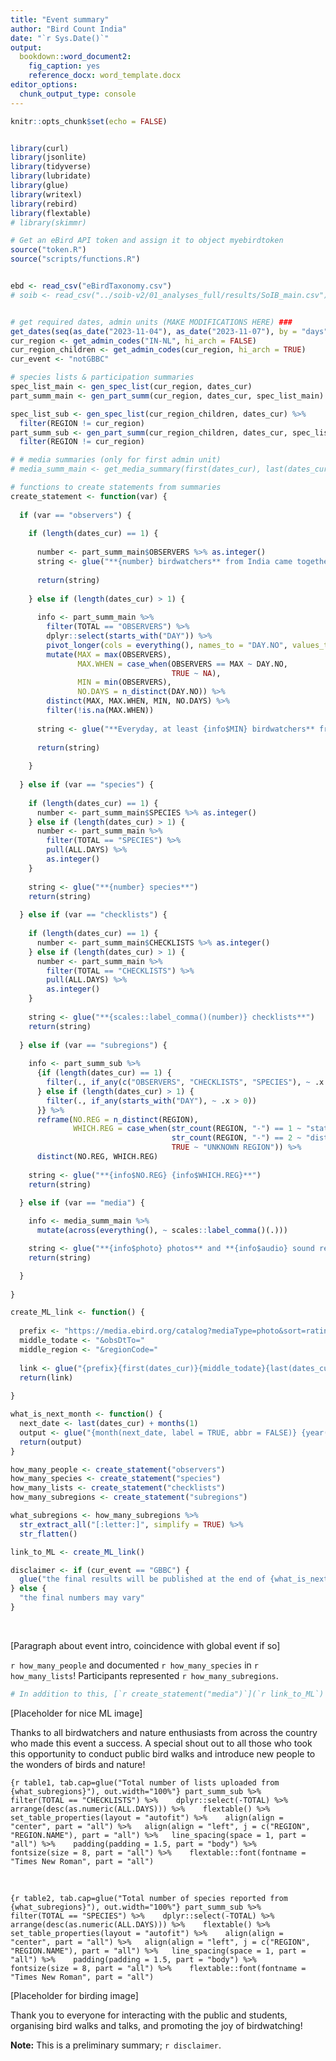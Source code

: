 ```yaml
---
title: "Event summary"
author: "Bird Count India"
date: "`r Sys.Date()`"
output: 
  bookdown::word_document2:
    fig_caption: yes
    reference_docx: word_template.docx
editor_options: 
  chunk_output_type: console
---
```


```r

knitr::opts_chunk$set(echo = FALSE)


library(curl)
library(jsonlite)
library(tidyverse)
library(lubridate)
library(glue)
library(writexl)
library(rebird)
library(flextable)
# library(skimmr)

# Get an eBird API token and assign it to object myebirdtoken
source("token.R")
source("scripts/functions.R")


ebd <- read_csv("eBirdTaxonomy.csv")
# soib <- read_csv("../soib-v2/01_analyses_full/results/SoIB_main.csv")


# get required dates, admin units (MAKE MODIFICATIONS HERE) ###
get_dates(seq(as_date("2023-11-04"), as_date("2023-11-07"), by = "days"))
cur_region <- get_admin_codes("IN-NL", hi_arch = FALSE)
cur_region_children <- get_admin_codes(cur_region, hi_arch = TRUE)
cur_event <- "notGBBC"

```

```r

# species lists & participation summaries
spec_list_main <- gen_spec_list(cur_region, dates_cur)
part_summ_main <- gen_part_summ(cur_region, dates_cur, spec_list_main)

spec_list_sub <- gen_spec_list(cur_region_children, dates_cur) %>% 
  filter(REGION != cur_region)
part_summ_sub <- gen_part_summ(cur_region_children, dates_cur, spec_list_sub) %>% 
  filter(REGION != cur_region)

# # media summaries (only for first admin unit)
# media_summ_main <- get_media_summary(first(dates_cur), last(dates_cur))

# functions to create statements from summaries
create_statement <- function(var) {
  
  if (var == "observers") {
    
    if (length(dates_cur) == 1) {
      
      number <- part_summ_main$OBSERVERS %>% as.integer()
      string <- glue("**{number} birdwatchers** from India came together")
      
      return(string)
      
    } else if (length(dates_cur) > 1) {
      
      info <- part_summ_main %>% 
        filter(TOTAL == "OBSERVERS") %>% 
        dplyr::select(starts_with("DAY")) %>% 
        pivot_longer(cols = everything(), names_to = "DAY.NO", values_to = "OBSERVERS") %>% 
        mutate(MAX = max(OBSERVERS), 
               MAX.WHEN = case_when(OBSERVERS == MAX ~ DAY.NO, 
                                    TRUE ~ NA),
               MIN = min(OBSERVERS),
               NO.DAYS = n_distinct(DAY.NO)) %>% 
        distinct(MAX, MAX.WHEN, MIN, NO.DAYS) %>% 
        filter(!is.na(MAX.WHEN))
      
      string <- glue("**Everyday, at least {info$MIN} birdwatchers** from India came together for the {info$NO.DAYS} days ({info$MAX} birdwatchers on Day {info$MAX.WHEN %>% str_remove('DAY')}!),")
      
      return(string)
      
    }
    
  } else if (var == "species") {
    
    if (length(dates_cur) == 1) {
      number <- part_summ_main$SPECIES %>% as.integer()
    } else if (length(dates_cur) > 1) {
      number <- part_summ_main %>% 
        filter(TOTAL == "SPECIES") %>% 
        pull(ALL.DAYS) %>% 
        as.integer()
    }
    
    string <- glue("**{number} species**")
    return(string)
    
  } else if (var == "checklists") {
    
    if (length(dates_cur) == 1) {
      number <- part_summ_main$CHECKLISTS %>% as.integer()
    } else if (length(dates_cur) > 1) {
      number <- part_summ_main %>% 
        filter(TOTAL == "CHECKLISTS") %>% 
        pull(ALL.DAYS) %>% 
        as.integer()
    }
    
    string <- glue("**{scales::label_comma()(number)} checklists**")
    return(string)
    
  } else if (var == "subregions") {
    
    info <- part_summ_sub %>% 
      {if (length(dates_cur) == 1) {
        filter(., if_any(c("OBSERVERS", "CHECKLISTS", "SPECIES"), ~ .x > 0))
      } else if (length(dates_cur) > 1) {
        filter(., if_any(starts_with("DAY"), ~ .x > 0))
      }} %>% 
      reframe(NO.REG = n_distinct(REGION),
              WHICH.REG = case_when(str_count(REGION, "-") == 1 ~ "states/union territories",
                                    str_count(REGION, "-") == 2 ~ "districts",
                                    TRUE ~ "UNKNOWN REGION")) %>% 
      distinct(NO.REG, WHICH.REG)
    
    string <- glue("**{info$NO.REG} {info$WHICH.REG}**")
    return(string)

  } else if (var == "media") {
    
    info <- media_summ_main %>% 
      mutate(across(everything(), ~ scales::label_comma()(.)))

    string <- glue("**{info$photo} photos** and **{info$audio} sound recordings**")
    return(string)

  }
  
}

create_ML_link <- function() {
  
  prefix <- "https://media.ebird.org/catalog?mediaType=photo&sort=rating_rank_desc&obsDtFrom="
  middle_todate <- "&obsDtTo="
  middle_region <- "&regionCode="
  
  link <- glue("{prefix}{first(dates_cur)}{middle_todate}{last(dates_cur)}{middle_region}{cur_region}")
  return(link)
  
}

what_is_next_month <- function() {
  next_date <- last(dates_cur) + months(1)
  output <- glue("{month(next_date, label = TRUE, abbr = FALSE)} {year(next_date)}")
  return(output)
}

```

```r

how_many_people <- create_statement("observers")
how_many_species <- create_statement("species")
how_many_lists <- create_statement("checklists")
how_many_subregions <- create_statement("subregions")

what_subregions <- how_many_subregions %>% 
  str_extract_all("[:letter:]", simplify = TRUE) %>% 
  str_flatten()

link_to_ML <- create_ML_link()

disclaimer <- if (cur_event == "GBBC") {
  glue("the final results will be published at the end of {what_is_next_month()}")
} else {
  "the final numbers may vary"
}

```

<br>

[Paragraph about event intro, coincidence with global event if so]

`r how_many_people` and documented `r how_many_species` in `r how_many_lists`! Participants represented `r how_many_subregions`. 

```r
# In addition to this, [`r create_statement("media")`](`r link_to_ML`) were uploaded to the Macaulay Library!
```

[Placeholder for nice ML image]

Thanks to all birdwatchers and nature enthusiasts from across the country who made this event a success. A special shout out to all those who took this opportunity to conduct public bird walks and introduce new people to the wonders of birds and nature!

```{r table1, tab.cap=glue("Total number of lists uploaded from {what_subregions}"), out.width="100%"}
part_summ_sub %>% 
  filter(TOTAL == "CHECKLISTS") %>% 
  dplyr::select(-TOTAL) %>% 
  arrange(desc(as.numeric(ALL.DAYS))) %>% 
  flextable() %>% 
  set_table_properties(layout = "autofit") %>% 
  align(align = "center", part = "all") %>%
  align(align = "left", j = c("REGION", "REGION.NAME"), part = "all") %>%
  line_spacing(space = 1, part = "all") %>% 
  padding(padding = 1.5, part = "body") %>%
  fontsize(size = 8, part = "all") %>% 
  flextable::font(fontname = "Times New Roman", part = "all")
```

<br>

```{r table2, tab.cap=glue("Total number of species reported from {what_subregions}"), out.width="100%"}
part_summ_sub %>% 
  filter(TOTAL == "SPECIES") %>% 
  dplyr::select(-TOTAL) %>% 
  arrange(desc(as.numeric(ALL.DAYS))) %>% 
  flextable() %>% 
  set_table_properties(layout = "autofit") %>% 
  align(align = "center", part = "all") %>%
  align(align = "left", j = c("REGION", "REGION.NAME"), part = "all") %>%
  line_spacing(space = 1, part = "all") %>% 
  padding(padding = 1.5, part = "body") %>%
  fontsize(size = 8, part = "all") %>% 
  flextable::font(fontname = "Times New Roman", part = "all")
```

[Placeholder for birding image]

Thank you to everyone for interacting with the public and students, organising bird walks and talks, and promoting the joy of birdwatching!

**Note:** This is a preliminary summary; `r disclaimer`.
